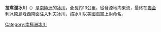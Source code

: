 {{coord|85|19|S|170|45|W|source:GNIS|display=title}}

'''拉韋涅冰川'''（{{lang-en|LaVergne Glacier}}）是[[南極洲|南極洲]]的[[冰川|冰川]]，全長約13公里，從發源地向東流，最終在[[麥金利冰原島峰|麥金利冰原島峰]]西南面注入[[利夫冰川|利夫冰川]]，該冰川以[[美國海軍|美國海軍]]上尉命名。

{{DEFAULTSORT:LaVergne Glacier}}
[[Category:南極洲冰川|Category:南極洲冰川]]


{{DufekCoast-geo-stub}}